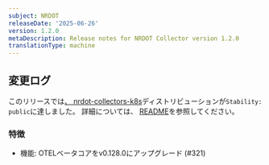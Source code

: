 ```yaml
---
subject: NRDOT
releaseDate: '2025-06-26'
version: 1.2.0
metaDescription: Release notes for NRDOT Collector version 1.2.0
translationType: machine
---
```


## 変更ログ

このリリースでは[、 nrdot-collectors-k8s](https://github.com/newrelic/nrdot-collector-releases/tree/main/distributions/nrdot-collector-k8s)ディストリビューションが`Stability: public`に達しました。 詳細については、 [README](https://github.com/newrelic/nrdot-collector-releases/tree/main/distributions/nrdot-collector-k8s)を参照してください。

### 特徴

* 機能: OTELベータコアをv0.128.0にアップグレード (#321)